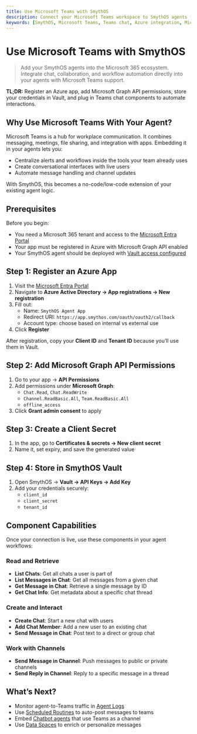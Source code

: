 ```yaml
---
title: Use Microsoft Teams with SmythOS
description: Connect your Microsoft Teams workspace to SmythOS agents for rich collaboration, messaging, and integration workflows.
keywords: [SmythOS, Microsoft Teams, Teams chat, Azure integration, Microsoft Graph API, send message, chat workflows]
---
```


# Use Microsoft Teams with SmythOS

> Add your SmythOS agents into the Microsoft 365 ecosystem. Integrate chat, collaboration, and workflow automation directly into your agents with Microsoft Teams support.

<InfoCallout> **TL;DR:** Register an Azure app, add Microsoft Graph API permissions, store your credentials in Vault, and plug in Teams chat components to automate interactions. </InfoCallout>

<Divider />

## Why Use Microsoft Teams With Your Agent?

Microsoft Teams is a hub for workplace communication. It combines messaging, meetings, file sharing, and integration with apps. Embedding it in your agents lets you:

- Centralize alerts and workflows inside the tools your team already uses
- Create conversational interfaces with live users
- Automate message handling and channel updates

With SmythOS, this becomes a no-code/low-code extension of your existing agent logic.

<Divider />

## Prerequisites

Before you begin:

- You need a Microsoft 365 tenant and access to the [Microsoft Entra Portal](https://entra.microsoft.com/)
- Your app must be registered in Azure with Microsoft Graph API enabled
- Your SmythOS agent should be deployed with [Vault access configured](/docs/agent-studio/key-concepts/vault)

<Divider />

## Step 1: Register an Azure App

1. Visit the [Microsoft Entra Portal](https://entra.microsoft.com/)
2. Navigate to **Azure Active Directory → App registrations → New registration**
3. Fill out:
   - Name: `SmythOS Agent App`
   - Redirect URI: `https://app.smythos.com/oauth/oauth2/callback`
   - Account type: choose based on internal vs external use
4. Click **Register**

<InfoCallout> After registration, copy your **Client ID** and **Tenant ID** because you’ll use them in Vault. </InfoCallout>

## Step 2: Add Microsoft Graph API Permissions

1. Go to your app → **API Permissions**
2. Add permissions under **Microsoft Graph**:
   - `Chat.Read`, `Chat.ReadWrite`
   - `Channel.ReadBasic.All`, `Team.ReadBasic.All`
   - `offline_access`
3. Click **Grant admin consent** to apply

## Step 3: Create a Client Secret

1. In the app, go to **Certificates & secrets → New client secret**
2. Name it, set expiry, and save the generated value

## Step 4: Store in SmythOS Vault

1. Open SmythOS → **Vault → API Keys → Add Key**
2. Add your credentials securely:
   - `client_id`
   - `client_secret`
   - `tenant_id`

<Divider />

## Component Capabilities

Once your connection is live, use these components in your agent workflows:

### Read and Retrieve

- **List Chats**: Get all chats a user is part of
- **List Messages in Chat**: Get all messages from a given chat
- **Get Message in Chat**: Retrieve a single message by ID
- **Get Chat Info**: Get metadata about a specific chat thread

### Create and Interact

- **Create Chat**: Start a new chat with users
- **Add Chat Member**: Add a new user to an existing chat
- **Send Message in Chat**: Post text to a direct or group chat

### Work with Channels

- **Send Message in Channel**: Push messages to public or private channels
- **Send Reply in Channel**: Reply to a specific message in a thread

<Divider />

## What’s Next?

- Monitor agent-to-Teams traffic in [Agent Logs](/docs/agent-studio/manage-agents/logs)
- Use [Scheduled Routines](/docs/agent-collaboration/agent-work-schedules) to auto-post messages to teams
- Embed [Chatbot agents](/docs/agent-deployments/deployments/deploy-as-chatbot) that use Teams as a channel
- Use [Data Spaces](/docs/agent-collaboration/data-pool/data-spaces) to enrich or personalize messages

<PromptCard prompt="Send a new message to a Microsoft Teams channel using the Send Message component with channel_id and content input." />
